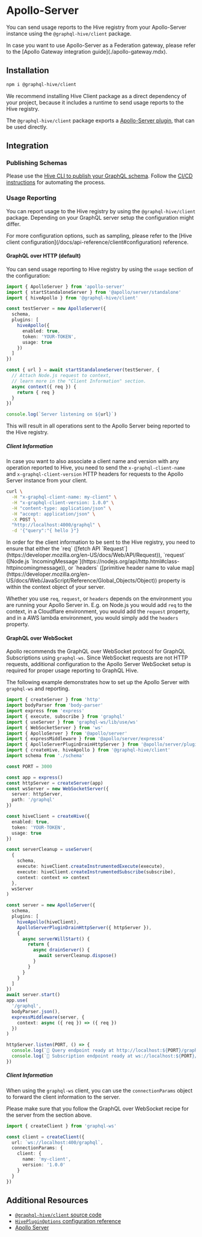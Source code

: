 
# Apollo-Server

You can send usage reports to the Hive registry from your Apollo-Server instance using the
`@graphql-hive/client` package.

<Callout type="warning">
  In case you want to use Apollo-Server as a Federation gateway, please refer to the [Apollo Gateway
  integration guide](./apollo-gateway.mdx).
</Callout>

## Installation

```sh npm2yarn
npm i @graphql-hive/client
```

<Callout type="info">
  We recommend installing Hive Client package as a direct dependency of your project, because it
  includes a runtime to send usage reports to the Hive registry.
</Callout>

The `@graphql-hive/client` package exports a
[Apollo-Server plugin](https://www.apollographql.com/docs/apollo-server/), that can be used
directly.

## Integration

### Publishing Schemas

Please use the [Hive CLI to publish your GraphQL schema](../api-reference/cli.mdx#publish-a-schema).
Follow the [CI/CD instructions](./ci-cd.mdx) for automating the process.

### Usage Reporting

You can report usage to the Hive registry by using the `@graphql-hive/client` package. Depending on
your GraphQL server setup the configuration might differ.

<Callout>
  For more configuration options, such as sampling, please refer to the [Hive client
  configuration](/docs/api-reference/client#configuration) reference.
</Callout>

#### GraphQL over HTTP (default)

You can send usage reporting to Hive registry by using the `usage` section of the configuration:

```ts filename="Node.js Apollo Server S setup" {8-12,19-21}
import { ApolloServer } from 'apollo-server'
import { startStandaloneServer } from '@apollo/server/standalone'
import { hiveApollo } from '@graphql-hive/client'

const testServer = new ApolloServer({
  schema,
  plugins: [
    hiveApollo({
      enabled: true,
      token: 'YOUR-TOKEN',
      usage: true
    })
  ]
})

const { url } = await startStandaloneServer(testServer, {
  // Attach Node.js request to context,
  // learn more in the "Client Information" section.
  async context({ req }) {
    return { req }
  }
})

console.log(`Server listening on ${url}`)
```

This will result in all operations sent to the Apollo Server being reported to the Hive registry.

##### Client Information

In case you want to also associate a client name and version with any operation reported to Hive,
you need to send the `x-graphql-client-name` and `x-graphql-client-version` HTTP headers for
requests to the Apollo Server instance from your client.

```bash filename="Example HTTP Request with client headers" {2-3}
curl \
  -H "x-graphql-client-name: my-client" \
  -H "x-graphql-client-version: 1.0.0" \
  -H "content-type: application/json" \
  -H "accept: application/json" \
  -X POST \
  "http://localhost:4000/graphql" \
  -d '{"query":"{ hello }"}
```

<Callout type='info'>
In order for the client information to be sent to the Hive registry, you need to ensure that either
the `req` ([fetch API `Request`](https://developer.mozilla.org/en-US/docs/Web/API/Request)),
`request` ([Node.js `IncomingMessage`](https://nodejs.org/api/http.html#class-httpincomingmessage)),
or `headers`
([primitive header name to value map](https://developer.mozilla.org/en-US/docs/Web/JavaScript/Reference/Global_Objects/Object))
property is within the context object of your server.

Whether you use `req`, `request`, or `headers` depends on the environment you are running your
Apollo Server in. E.g. on Node.js you would add `req` to the context, in a Cloudflare environment,
you would add the `request` property, and in a AWS lambda environment, you would simply add the
`headers` property.

</Callout>

#### GraphQL over WebSocket

Apollo recommends the GraphQL over WebSocket protocol for GraphQL Subscriptions using `graphql-ws`.
Since WebSocket requests are not HTTP requests, additional configuration to the Apollo Server
WebSocket setup is required for proper usage reporting to GraphQL Hive.

The following example demonstrates how to set up the Apollo Server with `graphql-ws` and reporting.

```ts filename="Node.js Apollo Server WebSocket setup" {4,9,22-26,31,32,59}
import { createServer } from 'http'
import bodyParser from 'body-parser'
import express from 'express'
import { execute, subscribe } from 'graphql'
import { useServer } from 'graphql-ws/lib/use/ws'
import { WebSocketServer } from 'ws'
import { ApolloServer } from '@apollo/server'
import { expressMiddleware } from '@apollo/server/express4'
import { ApolloServerPluginDrainHttpServer } from '@apollo/server/plugin/drainHttpServer'
import { createHive, hiveApollo } from '@graphql-hive/client'
import schema from './schema'

const PORT = 3000

const app = express()
const httpServer = createServer(app)
const wsServer = new WebSocketServer({
  server: httpServer,
  path: '/graphql'
})

const hiveClient = createHive({
  enabled: true,
  token: 'YOUR-TOKEN',
  usage: true
})

const serverCleanup = useServer(
  {
    schema,
    execute: hiveClient.createInstrumentedExecute(execute),
    execute: hiveClient.createInstrumentedSubscribe(subscribe),
    context: context => context
  },
  wsServer
)

const server = new ApolloServer({
  schema,
  plugins: [
    hiveApollo(hiveClient),
    ApolloServerPluginDrainHttpServer({ httpServer }),
    {
      async serverWillStart() {
        return {
          async drainServer() {
            await serverCleanup.dispose()
          }
        }
      }
    }
  ]
})
await server.start()
app.use(
  '/graphql',
  bodyParser.json(),
  expressMiddleware(server, {
    context: async ({ req }) => ({ req })
  })
)

httpServer.listen(PORT, () => {
  console.log(`🚀 Query endpoint ready at http://localhost:${PORT}/graphql`)
  console.log(`🚀 Subscription endpoint ready at ws://localhost:${PORT}/graphql`)
})
```

##### Client Information

When using the `graphql-ws` client, you can use the `connectionParams` object to forward the client
information to the server.

Please make sure that you follow the GraphQL over WebSocket recipe for the server from the section
above.

```ts filename="GraphQL over WebSocket client configuration"
import { createClient } from 'graphql-ws'

const client = createClient({
  url: `ws://localhost:400/graphql`,
  connectionParams: {
    client: {
      name: 'my-client',
      version: '1.0.0'
    }
  }
})
```

## Additional Resources

- [`@graphql-hive/client` source code](https://github.com/kamilkisiela/graphql-hive/tree/main/packages/libraries/client)
- [`HivePluginOptions` configuration reference](https://github.com/kamilkisiela/graphql-hive/blob/main/packages/libraries/client/src/internal/types.ts#LL40C29-L40C29)
- [Apollo Server](https://www.apollographql.com/docs/apollo-server/)
